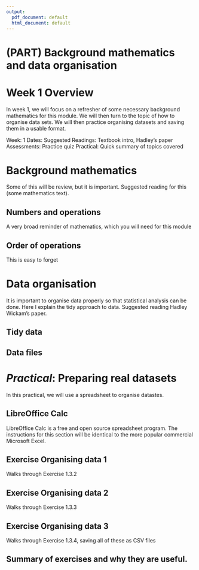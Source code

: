```yaml
---
output:
  pdf_document: default
  html_document: default
---
```


# (PART) Background mathematics and data organisation  {-}

# Week 1 Overview {-}

In week 1, we will focus on a refresher of some necessary background mathematics for this module. We will then turn to the topic of how to organise data sets. We will then practice organising datasets and saving them in a usable format.

Week: 1
Dates: 
Suggested Readings: Textbook intro, Hadley's paper
Assessments: Practice quiz
Practical: Quick summary of topics covered 


# Background mathematics {#background_mathematics}

Some of this will be review, but it is important. Suggested reading for this (some mathematics text).

## Numbers and operations

A very broad reminder of mathematics, which you will need for this module

## Order of operations

This is easy to forget

# Data organisation {#data_organisation}

It is important to organise data properly so that statistical analysis can be done. Here I explain the tidy approach to data. Suggested reading Hadley Wickam's paper.

## Tidy data

## Data files

# _Practical_: Preparing real datasets

In this practical, we will use a spreadsheet to organise datastes.

## LibreOffice Calc

LibreOffice Calc is a free and open source spreadsheet program. The instructions for this section will be identical to the more popular commercial Microsoft Excel.

## Exercise Organising data 1

Walks through Exercise 1.3.2

## Exercise Organising data 2

Walks through Exercise 1.3.3

## Exercise Organising data 3

Walks through Exercise 1.3.4, saving all of these as CSV files

## Summary of exercises and why they are useful.


